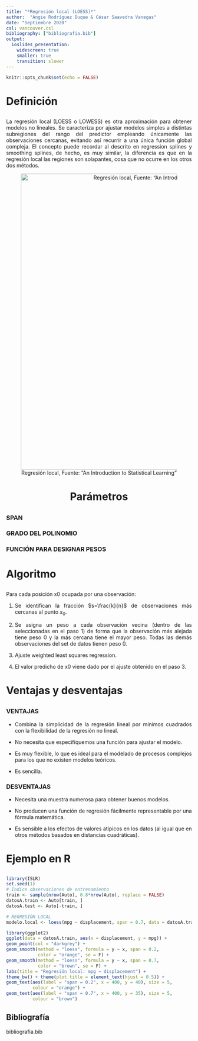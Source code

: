 ```yaml
---
title: "*Regresión local (LOESS)*"
author:  "Angie Rodríguez Duque & César Saavedra Vanegas"
date: "Septiembre 2020"
csl: vancouver.csl
bibliography: ["bibliografia.bib"]
output:
  ioslides_presentation:
    widescreen: true 
    smaller: true 
    transition: slower
---
```


```r
knitr::opts_chunk$set(echo = FALSE)
```

# Definición
##
<div style="text-align: justify">

La regresión local (LOESS o LOWESS) es otra aproximación para obtener modelos no lineales. Se caracteriza por ajustar modelos simples a distintas subregiones del rango del predictor empleando únicamente las observaciones cercanas, evitando así recurrir a una única función global compleja. El concepto puede recordar al descrito en regression splines y smoothing splines, de hecho, es muy similar, la diferencia es que en la regresión local las regiones son solapantes, cosa que no ocurre en los otros dos métodos.

<div/>

<center>
![Regresión local, Fuente: "An Introduction to Statistical Learning"](G1.png "Regresión local"){width=800px}

# Parámetros
##
<div style="text-align: justify">

### SPAN


### GRADO DEL POLINOMIO


### FUNCIÓN PARA DESIGNAR PESOS


<div/>

# Algoritmo
##
<div style="text-align: justify">

Para cada posición x0 ocupada por una observación:

1. Se identifican la fracción $s=\frac{k}{n}$ de observaciones más cercanas al punto $x_{0}$.

2. Se asigna un peso a cada observación vecina (dentro de las seleccionadas en el paso 1) de forma que la observación más alejada tiene peso 0 y la más cercana tiene el mayor peso. Todas las demás observaciones del set de datos tienen peso 0.

3. Ajuste weighted least squares regression.

4. El valor predicho de x0 viene dado por el ajuste obtenido en el paso 3.


<div/>

# Ventajas y desventajas
##
<div style="text-align: justify">

### **VENTAJAS**

* Combina la simplicidad de la regresión lineal por mínimos cuadrados con la flexibilidad de la regresión no lineal.

* No necesita que especifiquemos una función para ajustar el modelo.

* Es muy flexible, lo que es ideal para el modelado de procesos complejos para los que no existen modelos teóricos.

* Es sencilla.

### **DESVENTAJAS**

* Necesita una muestra numerosa para obtener buenos modelos.

* No producen una función de regresión fácilmente representable por una fórmula matemática.

* Es sensible a los efectos de valores atípicos en los datos (al igual que en otros métodos basados en distancias cuadráticas).

<div/>

# Ejemplo en R
##
<div style="text-align: justify">

```r
library(ISLR)
set.seed(1)
# Índice observaciones de entrenamiento
train <- sample(nrow(Auto), 0.8*nrow(Auto), replace = FALSE)
datosA.train <- Auto[train, ]
datosA.test <- Auto[-train, ]

# REGRESIÓN LOCAL
modelo.local <- loess(mpg ~ displacement, span = 0.7, data = datosA.train)

library(ggplot2)
ggplot(data = datosA.train, aes(x = displacement, y = mpg)) +
geom_point(col = "darkgrey") +
geom_smooth(method = "loess", formula = y ~ x, span = 0.2, 
            color = "orange", se = F) +
geom_smooth(method = "loess", formula = y ~ x, span = 0.7, 
            color = "brown", se = F) +
labs(title = "Regresión local: mpg ~ displacement") +
theme_bw() + theme(plot.title = element_text(hjust = 0.5)) +
geom_text(aes(label = "span = 0.2", x = 400, y = 40), size = 5, 
          colour = "orange") +
geom_text(aes(label = "span = 0.7", x = 400, y = 35), size = 5, 
          colour = "brown")
```

<div/>


## Bibliografía

bibliografia.bib
